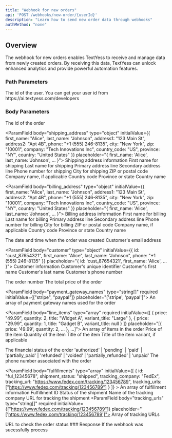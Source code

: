 ```yaml
---
title: "Webhook for new orders"
api: 'POST /webhooks/new-order/{userId}'
description: "Learn how to send new order data through webhooks"
authMethod: "none"
---
```


## Overview

The webhook for new orders enables TextYess to receive and manage data from newly created orders. By receiving this data, TextYess can unlock enhanced analytics and provide powerful automation features.

### Path Parameters

<ParamField path="userId" type="string" required initialValue="1234456">
  The id of the user. You can get your user id from https://ai.textyess.com/developers
</ParamField>

### Body Parameters

<ParamField body="id" type="string" required initialValue="ord_12345678" placeholder="ord_12345678">
  The id of the order
</ParamField>

<ParamField body="shipping_address" type="object" initialValue={{
  first_name: "Alice",
  last_name: "Johnson",
  address1: "123 Main St",
  address2: "Apt 4B",
  phone: "+1 (555) 246-8135",
  city: "New York",
  zip: "10001",
  company: "Tech Innovations Inc",
  country_code: "US",
  province: "NY",
  country: "United States"
}} placeholder="{ first_name: 'Alice', last_name: 'Johnson', ... }">
  Shipping address information
  <Expandable title="Show object properties">
    <ParamField body="first_name" type="string" required initialValue="Alice" placeholder="Alice">
      First name for shipping
    </ParamField>
    <ParamField body="last_name" type="string" required initialValue="Johnson" placeholder="Johnson">
      Last name for shipping
    </ParamField>
    <ParamField body="address1" type="string" required initialValue="123 Main St" placeholder="123 Main St">
      Primary address line
    </ParamField>
    <ParamField body="address2" type="string" initialValue="Apt 4B" placeholder="Apt 4B">
      Secondary address line
    </ParamField>
    <ParamField body="phone" type="string" required initialValue="+1 (555) 246-8135" placeholder="+1 (555) 246-8135">
      Phone number for shipping
    </ParamField>
    <ParamField body="city" type="string" required initialValue="New York" placeholder="New York">
      City for shipping
    </ParamField>
    <ParamField body="zip" type="string" required initialValue="10001" placeholder="10001">
      ZIP or postal code
    </ParamField>
    <ParamField body="company" type="string" initialValue="Tech Innovations Inc" placeholder="Tech Innovations Inc">
      Company name, if applicable
    </ParamField>
    <ParamField body="country_code" type="string" required initialValue="US" placeholder="US">
      Country code
    </ParamField>
    <ParamField body="province" type="string" initialValue="NY" placeholder="NY">
      Province or state
    </ParamField>
    <ParamField body="country" type="string" required initialValue="United States" placeholder="United States">
      Country name
    </ParamField>
  </Expandable>
</ParamField>

<ParamField body="billing_address" type="object" initialValue={{
  first_name: "Alice",
  last_name: "Johnson",
  address1: "123 Main St",
  address2: "Apt 4B",
  phone: "+1 (555) 246-8135",
  city: "New York",
  zip: "10001",
  company: "Tech Innovations Inc",
  country_code: "US",
  province: "NY",
  country: "United States"
}} placeholder="{ first_name: 'Alice', last_name: 'Johnson', ... }">
  Billing address information
  <Expandable title="Show object properties">
    <ParamField body="first_name" type="string" required initialValue="Alice" placeholder="Alice">
      First name for billing
    </ParamField>
    <ParamField body="last_name" type="string" required initialValue="Johnson" placeholder="Johnson">
      Last name for billing
    </ParamField>
    <ParamField body="address1" type="string" required initialValue="123 Main St" placeholder="123 Main St">
      Primary address line
    </ParamField>
    <ParamField body="address2" type="string" initialValue="Apt 4B" placeholder="Apt 4B">
      Secondary address line
    </ParamField>
    <ParamField body="phone" type="string" required initialValue="+1 (555) 246-8135" placeholder="+1 (555) 246-8135">
      Phone number for billing
    </ParamField>
    <ParamField body="city" type="string" required initialValue="New York" placeholder="New York">
      City for billing
    </ParamField>
    <ParamField body="zip" type="string" required initialValue="10001" placeholder="10001">
      ZIP or postal code
    </ParamField>
    <ParamField body="company" type="string" initialValue="Tech Innovations Inc" placeholder="Tech Innovations Inc">
      Company name, if applicable
    </ParamField>
    <ParamField body="country_code" type="string" required initialValue="US" placeholder="US">
      Country code
    </ParamField>
    <ParamField body="province" type="string" initialValue="NY" placeholder="NY">
      Province or state
    </ParamField>
    <ParamField body="country" type="string" required initialValue="United States" placeholder="United States">
      Country name
    </ParamField>
  </Expandable>
</ParamField>

<ParamField body="created_at" type="string" required initialValue="2023-04-15T14:30:00Z" placeholder="2023-04-15T14:30:00Z">
  The date and time when the order was created
</ParamField>

<ParamField body="email" type="string" initialValue="alice.johnson@example.com" placeholder="alice.johnson@example.com">
  Customer's email address
</ParamField>

<ParamField body="customer" type="object" initialValue={{
  id: "cust_87654321",
  first_name: "Alice",
  last_name: "Johnson",
  phone: "+1 (555) 246-8135"
}} placeholder="{ id: 'cust_87654321', first_name: 'Alice', ... }">
  Customer information
  <Expandable title="Show object properties">
    <ParamField body="id" type="string" required initialValue="cust_87654321" placeholder="cust_87654321">
      Customer's unique identifier
    </ParamField>
    <ParamField body="first_name" type="string" initialValue="Alice" placeholder="Alice">
      Customer's first name
    </ParamField>
    <ParamField body="last_name" type="string" initialValue="Johnson" placeholder="Johnson">
      Customer's last name
    </ParamField>
    <ParamField body="phone" type="string" initialValue="+1 (555) 246-8135" placeholder="+1 (555) 246-8135">
      Customer's phone number
    </ParamField>
  </Expandable>
</ParamField>

<ParamField body="order_number" type="number" initialValue={1001} placeholder="1001">
  The order number
</ParamField>

<ParamField body="total_price" type="string" required initialValue="129.99" placeholder="129.99">
  The total price of the order
</ParamField>

<ParamField body="payment_gateway_names" type="string[]" required initialValue={["stripe", "paypal"]} placeholder="['stripe', 'paypal']">
  An array of payment gateway names used for the order
</ParamField>

<ParamField body="line_items" type="array" required initialValue={[
  {
    price: "49.99",
    quantity: 2,
    title: "Widget A",
    variant_title: "Large"
  },
  {
    price: "29.99",
    quantity: 1,
    title: "Gadget B",
    variant_title: null
  }
]} placeholder="[{ price: '49.99', quantity: 2, ... }, ...]">
  An array of items in the order
  <Expandable title="Show array item properties">
    <ParamField body="price" type="string" required initialValue="49.99" placeholder="49.99">
      Price of the item
    </ParamField>
    <ParamField body="quantity" type="number" required initialValue={2} placeholder="2">
      Quantity of the item
    </ParamField>
    <ParamField body="title" type="string" required initialValue="Widget A" placeholder="Widget A">
      Title of the item
    </ParamField>
    <ParamField body="variant_title" type="string" initialValue="Large" placeholder="Large">
      Title of the item variant, if applicable
    </ParamField>
  </Expandable>
</ParamField>

<ParamField body="financial_status" type="string" required initialValue="paid" placeholder="paid">
  The financial status of the order
  <Expandable title="Possible values">
    'authorized' | 'pending' | 'paid' | 'partially_paid' | 'refunded' | 'voided' | 'partially_refunded' | 'unpaid'
  </Expandable>
</ParamField>

<ParamField body="phone" type="string" required initialValue="+15552468135" placeholder="+15552468135">
  The phone number associated with the order
</ParamField>

<ParamField body="fulfillments" type="array" initialValue={[
  {
    id: "ful_12345678",
    shipment_status: "shipped",
    tracking_company: "FedEx",
    tracking_url: "https://www.fedex.com/tracking/123456789",
    tracking_urls: ["https://www.fedex.com/tracking/123456789"]
  }
]} >
  An array of fulfillment information
  <Expandable title="Show array item properties">
    <ParamField body="id" type="string" required initialValue="ful_12345678" placeholder="ful_12345678">
      Fulfillment ID
    </ParamField>
    <ParamField body="shipment_status" type="string" required initialValue="shipped" placeholder="shipped">
      Status of the shipment
    </ParamField>
    <ParamField body="tracking_company" type="string" required initialValue="FedEx" placeholder="FedEx">
      Name of the tracking company
    </ParamField>
    <ParamField body="tracking_url" type="string" required initialValue="https://www.fedex.com/tracking/123456789" placeholder="https://www.fedex.com/tracking/123456789">
      URL for tracking the shipment
    </ParamField>
    <ParamField body="tracking_urls" type="string[]" required initialValue={["https://www.fedex.com/tracking/123456789"]} placeholder="['https://www.fedex.com/tracking/123456789']">
      Array of tracking URLs
    </ParamField>
  </Expandable>
</ParamField>

<ParamField body="order_status_url" type="string" initialValue="https://example.com/orders/status/ord_12345678" placeholder="https://example.com/orders/status/ord_12345678">
  URL to check the order status
</ParamField>
### Response

<ResponseField name="success" type="boolean">
  If the webhook was sucessfully process
</ResponseField>

